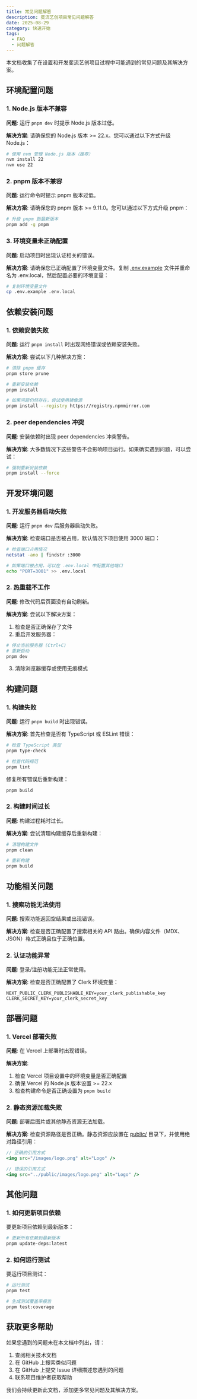 ---
title: 常见问题解答
description: 斐流艺创项目常见问题解答
date: 2025-08-29
category: 快速开始
tags:
  - FAQ
  - 问题解答
---

本文档收集了在设置和开发斐流艺创项目过程中可能遇到的常见问题及其解决方案。

## 环境配置问题

### 1. Node.js 版本不兼容

**问题**: 运行 `pnpm dev` 时提示 Node.js 版本过低。

**解决方案**: 
请确保您的 Node.js 版本 >= 22.x。您可以通过以下方式升级 Node.js：

```bash
# 使用 nvm 管理 Node.js 版本（推荐）
nvm install 22
nvm use 22
```

### 2. pnpm 版本不兼容

**问题**: 运行命令时提示 pnpm 版本过低。

**解决方案**:
请确保您的 pnpm 版本 >= 9.11.0。您可以通过以下方式升级 pnpm：

```bash
# 升级 pnpm 到最新版本
pnpm add -g pnpm
```

### 3. 环境变量未正确配置

**问题**: 启动项目时出现认证相关的错误。

**解决方案**:
请确保您已正确配置了环境变量文件。复制 [.env.example](file://c:\project\official\.env.example) 文件并重命名为 .env.local，然后配置必要的环境变量：

```bash
# 复制环境变量文件
cp .env.example .env.local
```

## 依赖安装问题

### 1. 依赖安装失败

**问题**: 运行 `pnpm install` 时出现网络错误或依赖安装失败。

**解决方案**:
尝试以下几种解决方案：

```bash
# 清除 pnpm 缓存
pnpm store prune

# 重新安装依赖
pnpm install

# 如果问题仍然存在，尝试使用镜像源
pnpm install --registry https://registry.npmmirror.com
```

### 2. peer dependencies 冲突

**问题**: 安装依赖时出现 peer dependencies 冲突警告。

**解决方案**:
大多数情况下这些警告不会影响项目运行。如果确实遇到问题，可以尝试：

```bash
# 强制重新安装依赖
pnpm install --force
```

## 开发环境问题

### 1. 开发服务器启动失败

**问题**: 运行 `pnpm dev` 后服务器启动失败。

**解决方案**:
检查端口是否被占用，默认情况下项目使用 3000 端口：

```bash
# 检查端口占用情况
netstat -ano | findstr :3000

# 如果端口被占用，可以在 .env.local 中配置其他端口
echo "PORT=3001" >> .env.local
```

### 2. 热重载不工作

**问题**: 修改代码后页面没有自动刷新。

**解决方案**:
尝试以下解决方案：

1. 检查是否正确保存了文件
2. 重启开发服务器：

```bash
# 停止当前服务器 (Ctrl+C)
# 重新启动
pnpm dev
```

3. 清除浏览器缓存或使用无痕模式

## 构建问题

### 1. 构建失败

**问题**: 运行 `pnpm build` 时出现错误。

**解决方案**:
首先检查是否有 TypeScript 或 ESLint 错误：

```bash
# 检查 TypeScript 类型
pnpm type-check

# 检查代码规范
pnpm lint
```

修复所有错误后重新构建：

```bash
pnpm build
```

### 2. 构建时间过长

**问题**: 构建过程耗时过长。

**解决方案**:
尝试清理构建缓存后重新构建：

```bash
# 清理构建文件
pnpm clean

# 重新构建
pnpm build
```

## 功能相关问题

### 1. 搜索功能无法使用

**问题**: 搜索功能返回空结果或出现错误。

**解决方案**:
检查是否正确配置了搜索相关的 API 路由。确保内容文件（MDX、JSON）格式正确且位于正确位置。

### 2. 认证功能异常

**问题**: 登录/注册功能无法正常使用。

**解决方案**:
检查是否正确配置了 Clerk 环境变量：

```env
NEXT_PUBLIC_CLERK_PUBLISHABLE_KEY=your_clerk_publishable_key
CLERK_SECRET_KEY=your_clerk_secret_key
```

## 部署问题

### 1. Vercel 部署失败

**问题**: 在 Vercel 上部署时出现错误。

**解决方案**:
1. 检查 Vercel 项目设置中的环境变量是否正确配置
2. 确保 Vercel 的 Node.js 版本设置 >= 22.x
3. 检查构建命令是否正确设置为 `pnpm build`

### 2. 静态资源加载失败

**问题**: 部署后图片或其他静态资源无法加载。

**解决方案**:
检查资源路径是否正确。静态资源应放置在 [public/](file://c:\project\official\public) 目录下，并使用绝对路径引用：

```jsx
// 正确的引用方式
<img src="/images/logo.png" alt="Logo" />

// 错误的引用方式
<img src="../public/images/logo.png" alt="Logo" />
```

## 其他问题

### 1. 如何更新项目依赖

要更新项目依赖到最新版本：

```bash
# 更新所有依赖到最新版本
pnpm update-deps:latest
```

### 2. 如何运行测试

要运行项目测试：

```bash
# 运行测试
pnpm test

# 生成测试覆盖率报告
pnpm test:coverage
```

## 获取更多帮助

如果您遇到的问题未在本文档中列出，请：

1. 查阅相关技术文档
2. 在 GitHub 上搜索类似问题
3. 在 GitHub 上提交 Issue 详细描述您遇到的问题
4. 联系项目维护者获取帮助

我们会持续更新此文档，添加更多常见问题及其解决方案。
